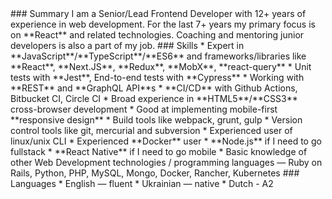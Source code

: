 <section className="p-2 px-4 rounded-md bg-slate-200 w-auto lg:w-2/5 print:w-2/5 text-sm print:text-xs">
  ### Summary
    I am a Senior/Lead Frontend Developer with 12+ years of experience in web development. 
    For the last 7+ years my primary focus is on **React** and related technologies. 
    Coaching and mentoring junior developers is also a part of my job.
  ### Skills
    * Expert in **JavaScript**/**TypeScript**/**ES6** and
      frameworks/libraries like **React**, **Next.JS**, **Redux**, **MobX**,
      **react-query**
    * Unit tests with **Jest**, End-to-end tests with **Cypress**
    * Working with **REST** and **GraphQL API**s
    * **CI/CD** with Github Actions, Bitbucket CI, Circle CI
    * Broad experience in **HTML5**/**CSS3** cross-browser
      development
    * Good at implementing mobile-first **responsive
      design**
    * Build tools like webpack, grunt, gulp
    * Version control tools like git, mercurial and
      subversion
    * Experienced user of linux/unix CLI
    * Experienced **Docker** user
    * **Node.js** if I need to go fullstack
    * **React Native** if I need to go mobile
    * Basic knowledge of other Web Development
      technologies / programming languages — Ruby on
      Rails, Python, PHP, MySQL, Mongo, Docker, Rancher,
      Kubernetes
  ### Languages
    * English — fluent
    * Ukrainian — native
    * Dutch - A2
</section>